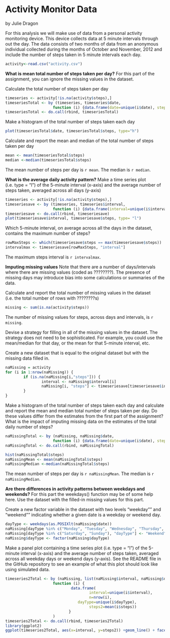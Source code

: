 Activity Monitor Data
===========================================
by Julie Dragon

For this analysis we will make use of data from a personal activity monitoring device. This device collects data at 5 minute intervals through out the day. The data consists of two months of data from an anonymous individual collected during the months of October and November, 2012 and include the number of steps taken in 5 minute intervals each day.
```r
activity<-read.csv("activity.csv")
```

**What is mean total number of steps taken per day?**
For this part of the assignment, you can ignore the missing values in the dataset.

Calculate the total number of steps taken per day
```r
timeseries <- activity[!is.na(activity$steps),]
timeseriesTotal <- by (timeseries, timeseries$date, 
                     function (i) {data.frame(date=unique(i$date), steps=sum(i$steps))})
timeseriesTotal <- do.call(rbind, timeseriesTotal)
```

Make a histogram of the total number of steps taken each day
```r
plot(timeseriesTotal$date, timeseriesTotal$steps, type="h")
```

Calculate and report the mean and median of the total number of steps taken per day
```r
mean <- mean(timeseriesTotal$steps)
median <-median(timeseriesTotal$steps)
```
The mean number of steps per day is `r mean`.  The median is `r median`. 


**What is the average daily activity pattern?**
Make a time series plot (i.e. type = "l") of the 5-minute interval (x-axis) and the average number of steps taken, averaged across all days (y-axis)
```r
timeseries <- activity[!is.na(activity$steps),]
timeseriesave <- by (timeseries, timeseries$interval, 
                     function (i) {data.frame(interval=unique(i$interval), steps=mean(i$steps))})
timeseriesave <- do.call(rbind, timeseriesave)
plot(timeseriesave$interval, timeseriesave$steps, type= "l")
```

Which 5-minute interval, on average across all the days in the dataset, contains the maximum number of steps?
```r
rowMaxSteps <- which(timeseriesave$steps == max(timeseriesave$steps))
intervalmax <- timeseriesave[rowMaxSteps, "interval"]
```
The maximum steps interval is `r intervalmax`.


**Imputing missing values**
Note that there are a number of days/intervals where there are missing values (coded as ????????). The presence of missing days may introduce bias into some calculations or summaries of the data.

Calculate and report the total number of missing values in the dataset (i.e. the total number of rows with ????????s)
```r
missing <- sum(is.na(activity$steps))
```
The number of missing values for steps, across days and intervals, is `r missing`.

Devise a strategy for filling in all of the missing values in the dataset. The strategy does not need to be sophisticated. For example, you could use the mean/median for that day, or the mean for that 5-minute interval, etc. 

Create a new dataset that is equal to the original dataset but with the missing data filled in.

```r
naMissing = activity
for (i in 1:nrow(naMissing)) {
        if (is.na(naMissing[i,"steps"])) {
                interval <- naMissing$interval[i]
                naMissing[i, "steps"] <- timeseriesave[timeseriesave$interval == interval, "steps"]
        }
}
```

Make a histogram of the total number of steps taken each day and calculate and report the mean and median total number of steps taken per day. Do these values differ from the estimates from the first part of the assignment? What is the impact of imputing missing data on the estimates of the total daily number of steps?
```r
naMissingTotal <- by (naMissing, naMissing$date, 
                     function (i) {data.frame(date=unique(i$date), steps=sum(i$steps))})
naMissingTotal <- do.call(rbind, naMissingTotal)

hist(naMissingTotal$steps)
naMissingMean <- mean(naMissingTotal$steps)
naMissingMedian <-median(naMissingTotal$steps)
```
The mean number of steps per day is `r naMissingMean`.  The median is `r naMissingMedian`. 


**Are there differences in activity patterns between weekdays and weekends?**
For this part the weekdays() function may be of some help here. Use the dataset with the filled-in missing values for this part.

Create a new factor variable in the dataset with two levels "weekday"" and "weekend"" indicating whether a given date is a weekday or weekend day.
```r
dayType <- weekdays(as.POSIXlt(naMissing$date))
naMissing[dayType %in% c("Monday", "Tuesday", "Wednesday", "Thursday", "Friday"), "dayType"] <- "Weekday"
naMissing[dayType %in% c("Saturday", "Sunday"), "dayType"] <- "Weekend"
naMissing$dayType <- factor(naMissing$dayType)
```

Make a panel plot containing a time series plot (i.e. type = "l") of the 5-minute interval (x-axis) and the average number of steps taken, averaged across all weekday days or weekend days (y-axis). See the README file in the GitHub repository to see an example of what this plot should look like using simulated data.
```r
timeseries2Total <- by (naMissing, list(naMissing$interval, naMissing$dayType),
                     function (i) {
                             data.frame(
                                     interval=unique(i$interval),
                                     n=nrow(i),
                                dayType=unique(i$dayType),
                                     steps2=mean(i$steps))
                            }
                     )
timeseries2Total <- do.call(rbind, timeseries2Total)
library(ggplot2)
ggplot(timeseries2Total, aes(x=interval, y=steps2)) +geom_line() + facet_wrap(~dayType)
```

